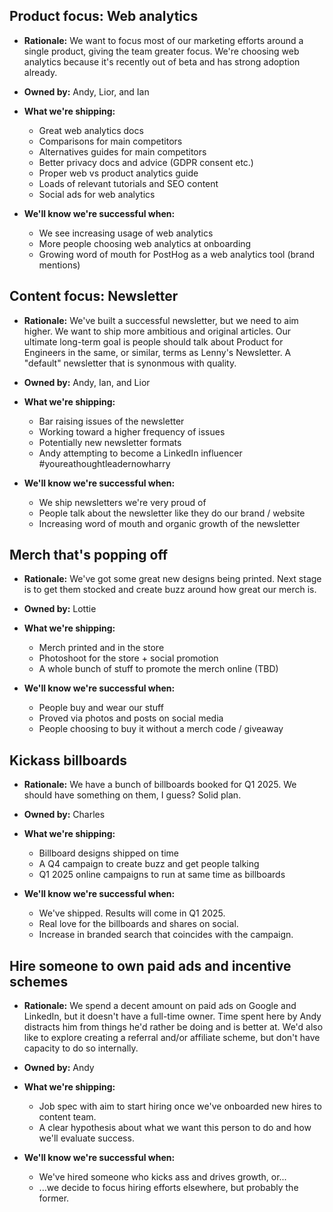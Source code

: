 ## Product focus: Web analytics

- **Rationale:** We want to focus most of our marketing efforts around a single product, giving the team greater focus. We're choosing web analytics because it's recently out of beta and has strong adoption already.

- **Owned by:** Andy, Lior, and Ian

- **What we're shipping:**
  - Great web analytics docs
  - Comparisons for main competitors
  - Alternatives guides for main competitors
  - Better privacy docs and advice (GDPR consent etc.)
  - Proper web vs product analytics guide
  - Loads of relevant tutorials and SEO content
  - Social ads for web analytics

- **We'll know we're successful when:**
  - We see increasing usage of web analytics
  - More people choosing web analytics at onboarding
  - Growing word of mouth for PostHog as a web analytics tool (brand mentions)

## Content focus: Newsletter

- **Rationale:** We've built a successful newsletter, but we need to aim higher. We want to ship more ambitious and original articles. Our ultimate long-term goal is people should talk about Product for Engineers in the same, or similar, terms as Lenny's Newsletter. A "default" newsletter that is synonmous with quality.

- **Owned by:** Andy, Ian, and Lior

- **What we're shipping:**
  - Bar raising issues of the newsletter
  - Working toward a higher frequency of issues
  - Potentially new newsletter formats
  - Andy attempting to become a LinkedIn influencer #youreathoughtleadernowharry

- **We'll know we're successful when:**
  - We ship newsletters we're very proud of
  - People talk about the newsletter like they do our brand / website
  - Increasing word of mouth and organic growth of the newsletter  

## Merch that's popping off

- **Rationale:** We've got some great new designs being printed. Next stage is to get them stocked and create buzz around how great our merch is.

- **Owned by:** Lottie

- **What we're shipping:**
  - Merch printed and in the store
  - Photoshoot for the store + social promotion
  - A whole bunch of stuff to promote the merch online (TBD)

- **We'll know we're successful when:**
  - People buy and wear our stuff
  - Proved via photos and posts on social media
  - People choosing to buy it without a merch code / giveaway

## Kickass billboards

- **Rationale:** We have a bunch of billboards booked for Q1 2025. We should have something on them, I guess? Solid plan.

- **Owned by:** Charles

- **What we're shipping:**
  - Billboard designs shipped on time
  - A Q4 campaign to create buzz and get people talking
  - Q1 2025 online campaigns to run at same time as billboards

- **We'll know we're successful when:**
  - We've shipped. Results will come in Q1 2025.
  - Real love for the billboards and shares on social.
  - Increase in branded search that coincides with the campaign.    

## Hire someone to own paid ads and incentive schemes

- **Rationale:** We spend a decent amount on paid ads on Google and LinkedIn, but it doesn't have a full-time owner. Time spent here by Andy distracts him from things he'd rather be doing and is better at. We'd also like to explore creating a referral and/or affiliate scheme, but don't have capacity to do so internally.

- **Owned by:** Andy

- **What we're shipping:**
  - Job spec with aim to start hiring once we've onboarded new hires to content team.
  - A clear hypothesis about what we want this person to do and how we'll evaluate success.

- **We'll know we're successful when:**
  - We've hired someone who kicks ass and drives growth, or...
  - ...we decide to focus hiring efforts elsewhere, but probably the former. 